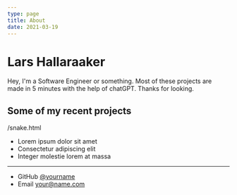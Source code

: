 ```yaml
---
type: page
title: About
date: 2021-03-19
---
```


# Lars Hallaraaker

Hey, I'm a  Software Engineer or something. Most of these projects are made in 5 minutes with the help of chatGPT. Thanks for looking.

## Some of my recent projects

/snake.html
- Lorem ipsum dolor sit amet
- Consectetur adipiscing elit
- Integer molestie lorem at massa

---

- GitHub [@yourname](https://github.com/ultorem)
- Email your@name.com

